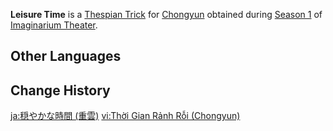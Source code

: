 {{Thespian Trick Infobox
|title     = Leisure Time
|image     = Leisure Time Chongyun Preview.png
|name      = Leisure Time
|character = Chongyun
|date      = 2024-07-01
|season    = 1
}}
'''Leisure Time''' is a [[Thespian Trick]] for [[Chongyun]] obtained during [[Imaginarium Theater/Seasons/2024-07-01|Season 1]] of [[Imaginarium Theater]].

==Other Languages==
{{Other Languages
|en       = Leisure Time
|zhs      = 闲暇时光
|zhs_rm   = 
|zht      = 閒暇時光
|zht_rm   = 
|zh_tl    = 
|ja       = 穏やかな時間
|ja_rm    = Odayaka-na Jikan
|ja_tl    = Peaceful Time
|ko       = 여가 시간
|ko_rm    = 
|ko_tl    = 
|es       = Tiempo de ocio
|es_tl    = Leisure Time
|fr       = Moment de repos
|fr_tl    = Moment of Rest
|ru       = Время отдыха
|ru_tl    = Time of Rest
|th       = ช่วงเวลาพักผ่อน
|th_rm    = 
|th_tl    = 
|vi       = Thời Gian Rảnh Rỗi
|vi_tl    = 
|de       = Freizeit
|de_tl    = Leisure Time
|id       = Waktu Santai
|id_tl    = Leisure Time
|pt       = Tempo de Lazer
|pt_tl    = 
|tr       = Dinlenme Zamanı
|tr_tl    = 
|it       = Tempo libero
|it_tl    = 
}}

==Change History==
{{Change History|4.7}}

[[ja:穏やかな時間 (重雲)]]
[[vi:Thời Gian Rảnh Rỗi (Chongyun)]]